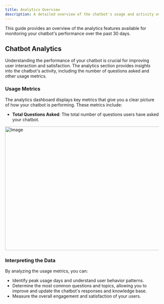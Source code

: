 ```yaml
---
title: Analytics Overview
description: A detailed overview of the chatbot's usage and activity over the past 30 days.
---
```


This guide provides an overview of the analytics features available for monitoring your chatbot's performance over the past 30 days.

## Chatbot Analytics

Understanding the performance of your chatbot is crucial for improving user interaction and satisfaction. The analytics section provides insights into the chatbot's activity, including the number of questions asked and other usage metrics.

### Usage Metrics

The analytics dashboard displays key metrics that give you a clear picture of how your chatbot is performing. These metrics include:

- **Total Questions Asked**: The total number of questions users have asked your chatbot.

<Image src="/images/bot-dashboard/analytics.png" 
  width="718" 
  height="404" 
  alt="Image" 
/>

### Interpreting the Data

By analyzing the usage metrics, you can:

- Identify peak usage days and understand user behavior patterns.
- Determine the most common questions and topics, allowing you to improve and update the chatbot's responses and knowledge base.
- Measure the overall engagement and satisfaction of your users.